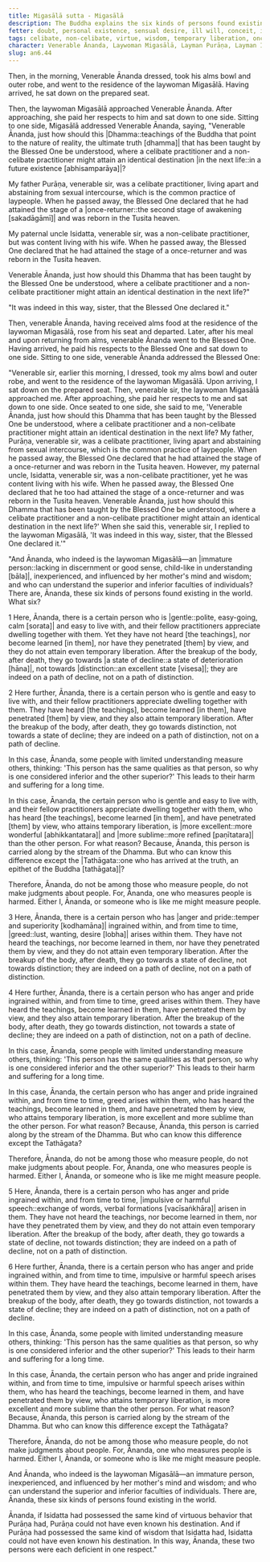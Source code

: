 ```yaml
---
title: Migasālā sutta - Migasālā
description: The Buddha explains the six kinds of persons found existing in the world based on their mental qualities and understanding of the teachings.
fetter: doubt, personal existence, sensual desire, ill will, conceit, ignorance
tags: celibate, non-celibate, virtue, wisdom, temporary liberation, once-returner, Tusita heaven, Dhamma, Tathāgata, superior faculties, inferior faculties, harm, suffering, anger, pride, impulsive speech, harmful speech, decline, distinction, path, judgment, measurement, an, an6
character: Venerable Ānanda, Laywoman Migasālā, Layman Purāṇa, Layman Isidatta
slug: an6.44
---
```


Then, in the morning, Venerable Ānanda dressed, took his alms bowl and outer robe, and went to the residence of the laywoman Migasālā. Having arrived, he sat down on the prepared seat.

Then, the laywoman Migasālā approached Venerable Ānanda. After approaching, she paid her respects to him and sat down to one side. Sitting to one side, Migasālā addressed Venerable Ānanda, saying, "Venerable Ānanda, just how should this |Dhamma::teachings of the Buddha that point to the nature of reality, the ultimate truth [dhamma]| that has been taught by the Blessed One be understood, where a celibate practitioner and a non-celibate practitioner might attain an identical destination |in the next life::in a future existence [abhisamparāya]|?

My father Purāṇa, venerable sir, was a celibate practitioner, living apart and abstaining from sexual intercourse, which is the common practice of laypeople. When he passed away, the Blessed One declared that he had attained the stage of a |once-returner::the second stage of awakening [sakadāgāmī]| and was reborn in the Tusita heaven.

My paternal uncle Isidatta, venerable sir, was a non-celibate practitioner, but was content living with his wife. When he passed away, the Blessed One declared that he had attained the stage of a once-returner and was reborn in the Tusita heaven.

Venerable Ānanda, just how should this Dhamma that has been taught by the Blessed One be understood, where a celibate practitioner and a non-celibate practitioner might attain an identical destination in the next life?"

"It was indeed in this way, sister, that the Blessed One declared it."

Then, venerable Ānanda, having received alms food at the residence of the laywoman Migasālā, rose from his seat and departed. Later, after his meal and upon returning from alms, venerable Ānanda went to the Blessed One. Having arrived, he paid his respects to the Blessed One and sat down to one side. Sitting to one side, venerable Ānanda addressed the Blessed One:

"Venerable sir, earlier this morning, I dressed, took my alms bowl and outer robe, and went to the residence of the laywoman Migasālā. Upon arriving, I sat down on the prepared seat. Then, venerable sir, the laywoman Migasālā approached me. After approaching, she paid her respects to me and sat down to one side. Once seated to one side, she said to me, 'Venerable Ānanda, just how should this Dhamma that has been taught by the Blessed One be understood, where a celibate practitioner and a non-celibate practitioner might attain an identical destination in the next life? My father, Purāṇa, venerable sir, was a celibate practitioner, living apart and abstaining from sexual intercourse, which is the common practice of laypeople. When he passed away, the Blessed One declared that he had attained the stage of a once-returner and was reborn in the Tusita heaven. However, my paternal uncle, Isidatta, venerable sir, was a non-celibate practitioner, yet he was content living with his wife. When he passed away, the Blessed One declared that he too had attained the stage of a once-returner and was reborn in the Tusita heaven. Venerable Ānanda, just how should this Dhamma that has been taught by the Blessed One be understood, where a celibate practitioner and a non-celibate practitioner might attain an identical destination in the next life?' When she said this, venerable sir, I replied to the laywoman Migasālā, 'It was indeed in this way, sister, that the Blessed One declared it.'"

"And Ānanda, who indeed is the laywoman Migasālā—an |immature person::lacking in discernment or good sense, child-like in understanding [bāla]|, inexperienced, and influenced by her mother's mind and wisdom; and who can understand the superior and inferior faculties of individuals? There are, Ānanda, these six kinds of persons found existing in the world. What six?

1 Here, Ānanda, there is a certain person who is |gentle::polite, easy-going, calm [sorata]| and easy to live with, and their fellow practitioners appreciate dwelling together with them. Yet they have not heard [the teachings], nor become learned [in them], nor have they penetrated [them] by view, and they do not attain even temporary liberation. After the breakup of the body, after death, they go towards |a state of decline::a state of deterioration [hāna]|, not towards |distinction::an excellent state [visesa]|; they are indeed on a path of decline, not on a path of distinction.

2 Here further, Ānanda, there is a certain person who is gentle and easy to live with, and their fellow practitioners appreciate dwelling together with them. They have heard [the teachings], become learned [in them], have penetrated [them] by view, and they also attain temporary liberation. After the breakup of the body, after death, they go towards distinction, not towards a state of decline; they are indeed on a path of distinction, not on a path of decline.

In this case, Ānanda, some people with limited understanding measure others, thinking: 'This person has the same qualities as that person, so why is one considered inferior and the other superior?' This leads to their harm and suffering for a long time.

In this case, Ānanda, the certain person who is gentle and easy to live with, and their fellow practitioners appreciate dwelling together with them, who has heard [the teachings], become learned [in them], and have penetrated [them] by view, who attains temporary liberation, is |more excellent::more wonderful [abhikkantatara]| and |more sublime::more refined [paṇītatara]| than the other person. For what reason? Because, Ānanda, this person is carried along by the stream of the Dhamma. But who can know this difference except the |Tathāgata::one who has arrived at the truth, an epithet of the Buddha [tathāgata]|?

Therefore, Ānanda, do not be among those who measure people, do not make judgments about people. For, Ānanda, one who measures people is harmed. Either I, Ānanda, or someone who is like me might measure people.

3 Here, Ānanda, there is a certain person who has |anger and pride::temper and superiority [kodhamāna]| ingrained within, and from time to time, |greed::lust, wanting, desire [lobha]| arises within them. They have not heard the teachings, nor become learned in them, nor have they penetrated them by view, and they do not attain even temporary liberation. After the breakup of the body, after death, they go towards a state of decline, not towards distinction; they are indeed on a path of decline, not on a path of distinction.

4 Here further, Ānanda, there is a certain person who has anger and pride ingrained within, and from time to time, greed arises within them. They have heard the teachings, become learned in them, have penetrated them by view, and they also attain temporary liberation. After the breakup of the body, after death, they go towards distinction, not towards a state of decline; they are indeed on a path of distinction, not on a path of decline.

In this case, Ānanda, some people with limited understanding measure others, thinking: 'This person has the same qualities as that person, so why is one considered inferior and the other superior?' This leads to their harm and suffering for a long time.

In this case, Ānanda, the certain person who has anger and pride ingrained within, and from time to time, greed arises within them, who has heard the teachings, become learned in them, and have penetrated them by view, who attains temporary liberation, is more excellent and more sublime than the other person. For what reason? Because, Ānanda, this person is carried along by the stream of the Dhamma. But who can know this difference except the Tathāgata?

Therefore, Ānanda, do not be among those who measure people, do not make judgments about people. For, Ānanda, one who measures people is harmed. Either I, Ānanda, or someone who is like me might measure people.

5 Here, Ānanda, there is a certain person who has anger and pride ingrained within, and from time to time, |impulsive or harmful speech::exchange of words, verbal formations [vacīsaṅkhāra]| arisen in them. They have not heard the teachings, nor become learned in them, nor have they penetrated them by view, and they do not attain even temporary liberation. After the breakup of the body, after death, they go towards a state of decline, not towards distinction; they are indeed on a path of decline, not on a path of distinction.

6 Here further, Ānanda, there is a certain person who has anger and pride ingrained within, and from time to time, impulsive or harmful speech arises within them. They have heard the teachings, become learned in them, have penetrated them by view, and they also attain temporary liberation. After the breakup of the body, after death, they go towards distinction, not towards a state of decline; they are indeed on a path of distinction, not on a path of decline.

In this case, Ānanda, some people with limited understanding measure others, thinking: 'This person has the same qualities as that person, so why is one considered inferior and the other superior?' This leads to their harm and suffering for a long time.

In this case, Ānanda, the certain person who has anger and pride ingrained within, and from time to time, impulsive or harmful speech arises within them, who has heard the teachings, become learned in them, and have penetrated them by view, who attains temporary liberation, is more excellent and more sublime than the other person. For what reason? Because, Ānanda, this person is carried along by the stream of the Dhamma. But who can know this difference except the Tathāgata?

Therefore, Ānanda, do not be among those who measure people, do not make judgments about people. For, Ānanda, one who measures people is harmed. Either I, Ānanda, or someone who is like me might measure people.

And Ānanda, who indeed is the laywoman Migasālā—an immature person, inexperienced, and influenced by her mother's mind and wisdom; and who can understand the superior and inferior faculties of individuals. There are, Ānanda, these six kinds of persons found existing in the world.

Ānanda, if Isidatta had possessed the same kind of virtuous behavior that Purāṇa had, Purāṇa could not have even known his destination. And if Purāṇa had possessed the same kind of wisdom that Isidatta had, Isidatta could not have even known his destination. In this way, Ānanda, these two persons were each deficient in one respect."